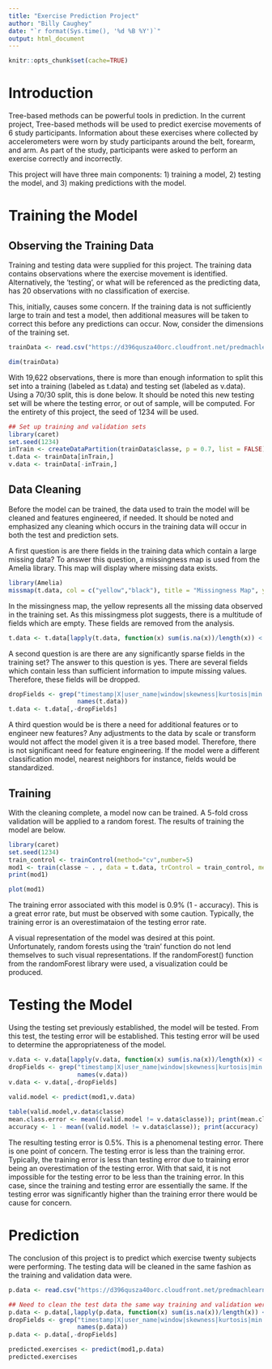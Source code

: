 ---
title: "Exercise Prediction Project"
author: "Billy Caughey"
date: "`r format(Sys.time(), '%d %B %Y')`"
output: html_document
---

```{r setup, include=FALSE}
knitr::opts_chunk$set(cache=TRUE)
```

# Introduction

Tree-based methods can be powerful tools in prediction. In the current project, Tree-based methods will be used to predict exercise movements of 6 study participants. Information about these exercises where collected by accelerometers were worn by study participants around the belt, forearm, and arm. As part of the study, participants were asked to perform an exercise correctly and incorrectly. 

This project will have three main components: 1) training a model, 2) testing the model, and 3) making predictions with the model.

# Training the Model

## Observing the Training Data

Training and testing data were supplied for this project. The training data contains observations where the exercise movement is identified. Alternatively, the 'testing', or what will be referenced as the predicting data, has 20 observations with no classification of exercise.

This, initially, causes some concern. If the training data is not sufficiently large to train and test a model, then additional measures will be taken to correct this before any predictions can occur. Now, consider the dimensions of the training set.

```{r traininglook}

trainData <- read.csv("https://d396qusza40orc.cloudfront.net/predmachlearn/pml-training.csv")

dim(trainData)

```

With 19,622 observations, there is more than enough information to split this set into a training (labeled as t.data) and testing set (labeled as v.data). Using a 70/30 split, this is done below. It should be noted this new testing set will be where the testing error, or out of sample, will be computed. For the entirety of this project, the seed of 1234 will be used.

```{r trainvalidate}

## Set up training and validation sets
library(caret)
set.seed(1234)
inTrain <- createDataPartition(trainData$classe, p = 0.7, list = FALSE)
t.data <- trainData[inTrain,]
v.data <- trainData[-inTrain,]

```

## Data Cleaning

Before the model can be trained, the data used to train the model will be cleaned and features engineered, if needed. It should be noted and emphasized any cleaning which occurs in the training data will occur in both the test and prediction sets. 

A first question is are there fields in the training data which contain a large missing data? To answer this question, a missingness map is used from the Amelia library. This map will display where missing data exists.

```{r missingness, fig.width=14}

library(Amelia)
missmap(t.data, col = c("yellow","black"), title = "Missingness Map", y.at=c(1),y.labels=c(''),legend = FALSE,x.cex = 0.5)

```

In the missingness map, the yellow represents all the missing data observed in the training set. As this missingmess plot suggests, there is a multitude of fields which are empty. These fields are removed from the analysis.

```{r removingemptyfields}

t.data <- t.data[lapply(t.data, function(x) sum(is.na(x))/length(x)) < 0.1,]

```

A second question is are there are any significantly sparse fields in the training set? The answer to this question is yes. There are several fields which contain less than sufficient information to impute missing values. Therefore, these fields will be dropped. 

```{r removingsparesefields}

dropFields <- grep("timestamp|X|user_name|window|skewness|kurtosis|min|max|amplitude", 
                   names(t.data))
t.data <- t.data[,-dropFields]

```

A third question would be is there a need for additional features or to engineer new features? Any adjustments to the data by scale or transform would not affect the model given it is a tree based model. Therefore, there is not significant need for feature engineering.  If the model were a different classification model, nearest neighbors for instance, fields would be standardized.

## Training

With the cleaning complete, a model now can be trained. A 5-fold cross validation will be applied to a random forest. The results of training the model are below.

```{r trainingmodel}

library(caret)
set.seed(1234)
train_control <- trainControl(method="cv",number=5)
mod1 <- train(classe ~ . , data = t.data, trControl = train_control, method = "rf")
print(mod1)

```

```{r plotting model}
plot(mod1)
```

The training error associated with this model is 0.9% (1 - accuracy). This is a great error rate, but must be observed with some caution. Typically, the training error is an overestimataion of the testing error rate. 

A visual representation of the model was desired at this point. Unfortunately, random forests using the 'train' function do not lend themselves to such visual representations. If the randomForest() function from the randomForest library were used, a visualization could be produced.

# Testing the Model

Using the testing set previously established, the model will be tested. From this test, the testing error will be established. This testing error will be used to determine the appropriateness of the model.

```{r validatingmodel}

v.data <- v.data[lapply(v.data, function(x) sum(is.na(x))/length(x)) < 0.1,]
dropFields <- grep("timestamp|X|user_name|window|skewness|kurtosis|min|max|amplitude", 
                   names(v.data))
v.data <- v.data[,-dropFields]

valid.model <- predict(mod1,v.data)
 
table(valid.model,v.data$classe)
mean.class.error <- mean((valid.model != v.data$classe)); print(mean.class.error)
accuracy <- 1 - mean((valid.model != v.data$classe)); print(accuracy)

```

The resulting testing error is 0.5%. This is a phenomenal testing error. There is one point of concern. The testing error is less than the training error. Typically, the training error is less than testing error due to training error being an overestimation of the testing error. With that said, it is not impossible for the testing error to be less than the training error. In this case, since the training and testing error are essentially the same. If the testing error was significantly higher than the training error there would be cause for concern.

# Prediction

The conclusion of this project is to predict which exercise twenty subjects were performing. The testing data will be cleaned in the same fashion as the training and validation data were.

```{r testingdata}

p.data <- read.csv("https://d396qusza40orc.cloudfront.net/predmachlearn/pml-testing.csv")

## Need to clean the test data the same way training and validation were cleaned
p.data <- p.data[,lapply(p.data, function(x) sum(is.na(x))/length(x)) < 0.1]
dropFields <- grep("timestamp|X|user_name|window|skewness|kurtosis|min|max|amplitude", 
                   names(p.data))
p.data <- p.data[,-dropFields]

predicted.exercises <- predict(mod1,p.data)
predicted.exercises

```


